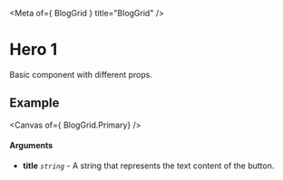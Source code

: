 
<Meta of={ BlogGrid } title="BlogGrid" />

# Hero 1

Basic component with different props.

## Example

<Canvas of={ BlogGrid.Primary} />

#### Arguments

- **title** _`string`_ - A string that represents the text content of the button.
